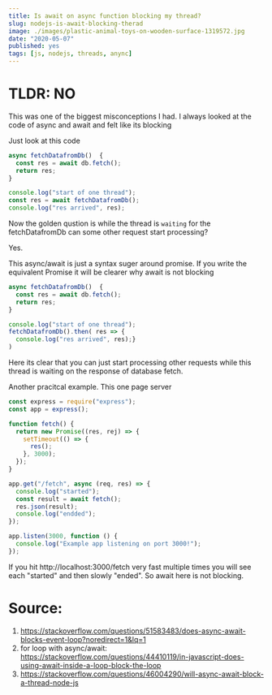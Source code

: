 ```yaml
---
title: Is await on async function blocking my thread?
slug: nodejs-is-await-blocking-therad
image: ./images/plastic-animal-toys-on-wooden-surface-1319572.jpg
date: "2020-05-07"
published: yes
tags: [js, nodejs, threads, anync]
---
```



# TLDR: NO

This was one of the biggest misconceptions I had. I always looked at the code of async and await and felt like its blocking

Just look at this code

<CodeDivWrapper>

<Highlight>

```js
async fetchDatafromDb()  {
  const res = await db.fetch();
  return res;
}

console.log("start of one thread");
const res = await fetchDatafromDb();
console.log("res arrived", res);
```

</Highlight>

</CodeDivWrapper>

Now the golden qustion is while the thread is `waiting` for the fetchDatafromDb can some other request start processing?

Yes.

This async/await is just a syntax suger around promise. If you write the equivalent Promise it will be clearer why await is not blocking

<CodeDivWrapper>

<Highlight>

```js
async fetchDatafromDb()  {
  const res = await db.fetch();
  return res;
}

console.log("start of one thread");
fetchDatafromDb().then( res => {
  console.log("res arrived", res);}
)
```

</Highlight>

</CodeDivWrapper>

Here its clear that you can just start processing other requests while this thread is waiting on the response of database fetch.

Another pracitcal example. This one page server

<CodeDivWrapper>

<Highlight>

```js
const express = require("express");
const app = express();

function fetch() {
  return new Promise((res, rej) => {
    setTimeout(() => {
      res();
    }, 3000);
  });
}

app.get("/fetch", async (req, res) => {
  console.log("started");
  const result = await fetch();
  res.json(result);
  console.log("endded");
});

app.listen(3000, function () {
  console.log("Example app listening on port 3000!");
});
```

</Highlight>

</CodeDivWrapper>

If you hit http://localhost:3000/fetch very fast multiple times you will see each "started" and then slowly "ended". So await here is not blocking.

# Source:

1. https://stackoverflow.com/questions/51583483/does-async-await-blocks-event-loop?noredirect=1&lq=1
2. for loop with async/await: https://stackoverflow.com/questions/44410119/in-javascript-does-using-await-inside-a-loop-block-the-loop
3. https://stackoverflow.com/questions/46004290/will-async-await-block-a-thread-node-js
